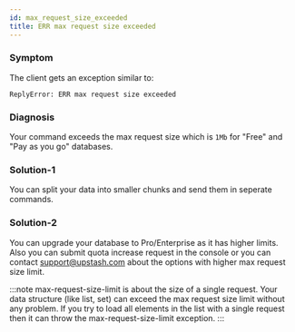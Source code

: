 ```yaml
---
id: max_request_size_exceeded
title: ERR max request size exceeded
---
```


### Symptom
The client gets an exception similar to:
```
ReplyError: ERR max request size exceeded
```

### Diagnosis
Your command exceeds the max request size which is `1Mb` for "Free" and "Pay as you go" databases.

### Solution-1
You can split your data into smaller chunks and send them in seperate commands.

### Solution-2
You can upgrade your database to Pro/Enterprise as it has higher limits. Also you can submit quota increase request in the console or you can contact support@upstash.com about the options with higher max request size limit.

:::note
max-request-size-limit is about the size of a single request. Your data structure (like list, set) can exceed the max request size limit without any problem. If you try to load all elements in the list with a single request then it can throw the max-request-size-limit exception.
:::
